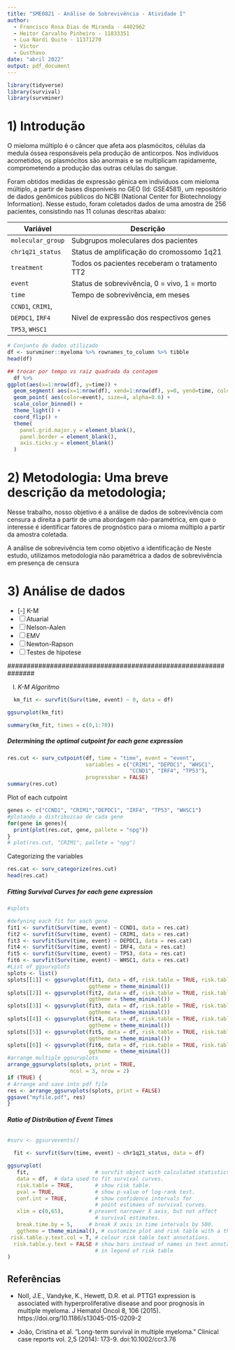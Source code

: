 ```yaml
---
title: "SME0821 - Análise de Sobrevivência - Atividade I"
author: 
  - Francisco Rosa Dias de Miranda - 4402962
  - Heitor Carvalho Pinheiro - 11833351
  - Lua Nardi Quito - 11371270
  - Victor
  - Gusthavo
date: "abril 2022"
output: pdf_document
---
```

  
```r
library(tidyverse)
library(survival)
library(survminer)
```

# 1) Introdução

O mieloma múltiplo é o câncer que afeta aos plasmócitos, células da medula óssea responsáveis pela produção de anticorpos. Nos indivíduos acometidos, os plasmócitos são anormais e se multiplicam rapidamente, comprometendo a produção das outras células do sangue. 

Foram obtidos medidas de expressão gênica em indivíduos com mieloma múltiplo, a partir de bases disponíveis no GEO (Id: GSE4581), um repositório de dados genômicos públicos do NCBI (National Center for Biotechnology Information). Nesse estudo, foram coletados dados de uma amostra de 256 pacientes, consistindo nas 11 colunas descritas abaixo:

|Variável   | Descrição  |
|-----------|------------|
| `molecular_group`  | Subgrupos moleculares dos pacientes |
| `chr1q21_status`   | Status de amplificação do cromossomo 1q21 |
| `treatment`        | Todos os pacientes receberam o tratamento TT2|
| `event`            | Status de sobrevivência, 0 = vivo, 1 = morto |
| `time`            |  Tempo de sobrevivência, em meses |
| `CCND1`, `CRIM1`, | |
|`DEPDC1`, `IRF4` |    Nível de expressão dos respectivos genes|
|`TP53`,  `WHSC1` |  |



```r
# Conjunto de dados utilizado
df <- survminer::myeloma %>% rownames_to_column %>% tibble
head(df)
```


```r
## trocar por tempo vs raiz quadrada da contagem
  df %>% 
ggplot(aes(x=1:nrow(df), y=time)) +
  geom_segment( aes(x=1:nrow(df), xend=1:nrow(df), y=0, yend=time, color=event)) +
  geom_point( aes(color=event), size=4, alpha=0.6) +
  scale_color_binned() +
  theme_light() +
  coord_flip() +
  theme(
    panel.grid.major.y = element_blank(),
    panel.border = element_blank(),
    axis.ticks.y = element_blank()
  )
```



# 2) Metodologia: Uma breve descrição da metodologia;

Nesse trabalho, nosso objetivo é a análise de dados de sobrevivência com censura a direita a partir de uma abordagem não-paramétrica, em que o interesse é identificar fatores de prognóstico para o mioma múltiplo a partir da amostra coletada.

A análise de sobrevivência tem como objetivo a identificação de Neste estudo, utilizamos metodologia não paramétrica a dados  de sobrevivência em presença de censura 


# 3) Análise de dados 



 - [-] K-M
 - [ ] Atuarial 
 - [ ] Nelson-Aalen
 - [ ] EMV
 - [ ] Newton-Rapson
 - [ ] Testes de hipotese
 
 ###############################################################
 
 I) *K-M Algoritmo*
 
```r
  km_fit <- survfit(Surv(time, event) ~ 0, data = df)
```

```r
ggsurvplot(km_fit)
```
 


```r
summary(km_fit, times = c(0,1:70))
```
 
##### Determining the optimal cutpoint for each gene expression

```r
res.cut <- surv_cutpoint(df, time = "time", event = "event",
                         variables = c("CRIM1", "DEPDC1", "WHSC1",
                                       "CCND1", "IRF4", "TP53"),
                         progressbar = FALSE)
summary(res.cut)
```

Plot of each cutpoint

```r
genes <- c("CCND1", "CRIM1","DEPDC1", "IRF4", "TP53", "WHSC1")
#plotando a distribuicao de cada gene
for(gene in genes){
  print(plot(res.cut, gene, pallete = "npg"))
}
# plot(res.cut, "CRIM1", pallete = "npg")
```

Categorizing the variables

```r
res.cat <- surv_categorize(res.cut)
head(res.cat)
```

##### Fitting Survival Curves for each gene expression

```r
#splots
```


```r
#defyning each fit for each gene
fit1 <- survfit(Surv(time, event) ~ CCND1, data = res.cat)
fit2 <- survfit(Surv(time, event) ~ CRIM1, data = res.cat)
fit3 <- survfit(Surv(time, event) ~ DEPDC1, data = res.cat)
fit4 <- survfit(Surv(time, event) ~ IRF4, data = res.cat)
fit5 <- survfit(Surv(time, event) ~ TP53, data = res.cat)
fit6 <- survfit(Surv(time, event) ~ WHSC1, data = res.cat)
#List of ggsurvplots
splots <- list()
splots[[1]] <- ggsurvplot(fit1, data = df, risk.table = TRUE, risk.table.height = 0.3,
                          ggtheme = theme_minimal())
splots[[2]] <- ggsurvplot(fit2, data = df, risk.table = TRUE, risk.table.height = 0.3,
                          ggtheme = theme_minimal())
splots[[3]] <- ggsurvplot(fit3, data = df, risk.table = TRUE, risk.table.height = 0.3,
                          ggtheme = theme_minimal())
splots[[4]] <- ggsurvplot(fit4, data = df, risk.table = TRUE, risk.table.height = 0.3,
                          ggtheme = theme_minimal())
splots[[5]] <- ggsurvplot(fit5, data = df, risk.table = TRUE, risk.table.height = 0.3,
                          ggtheme = theme_minimal())
splots[[6]] <- ggsurvplot(fit6, data = df, risk.table = TRUE, risk.table.height = 0.3,
                          ggtheme = theme_minimal())
#arrange multiple ggsurvplots
arrange_ggsurvplots(splots, print = TRUE, 
                    ncol = 3, nrow = 2)
if (TRUE) {
# Arrange and save into pdf file
res <- arrange_ggsurvplots(splots, print = FALSE)
ggsave("myfile.pdf", res)
}
```


###### **Ratio of Distribution of Event Times**

```r
#surv <- ggsurvevents()
```


```r
  fit <- survfit(Surv(time, event) ~ chr1q21_status, data = df)

ggsurvplot(
   fit,                     # survfit object with calculated statistics.
   data = df,  # data used to fit survival curves. 
   risk.table = TRUE,       # show risk table.
   pval = TRUE,             # show p-value of log-rank test.
   conf.int = TRUE,         # show confidence intervals for 
                            # point estimaes of survival curves.
   xlim = c(0,65),        # present narrower X axis, but not affect
                            # survival estimates.
   break.time.by = 5,     # break X axis in time intervals by 500.
   ggtheme = theme_minimal(), # customize plot and risk table with a theme.
 risk.table.y.text.col = T, # colour risk table text annotations.
  risk.table.y.text = FALSE # show bars instead of names in text annotations
                            # in legend of risk table
)
```


## Referências

- Noll, J.E., Vandyke, K., Hewett, D.R. et al. PTTG1 expression is associated with hyperproliferative disease and poor prognosis in multiple myeloma. J Hematol Oncol 8, 106 (2015). https://doi.org/10.1186/s13045-015-0209-2

- João, Cristina et al. “Long-term survival in multiple myeloma.” Clinical case reports vol. 2,5 (2014): 173-9. doi:10.1002/ccr3.76
